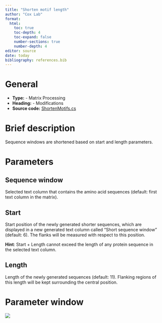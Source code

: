 ```yaml
---
title: "Shorten motif length"
author: "Cox Lab"
format: 
  html:
    toc: true
    toc-depth: 4
    toc-expand: false
    number-sections: true
    number-depth: 4
editor: source
date: today
bibliography: references.bib
---
```


# General

-   **Type:** - Matrix Processing
-   **Heading:** - Modifications
-   **Source code:** [ShortenMotifs.cs](https://github.com/JurgenCox/perseus-plugins/blob/master/PerseusPluginLib/Mods/ShortenMotifs.cs)

# Brief description

Sequence windows are shortened based on start and length parameters.

```{=html}
<!-- This comment and the line above it must be preserved when editing this file!
The recommended sections are these, but they may be changed on a case by case basis.
===== Detailed description =====
===== Parameters =====
===== Theoretical background =====
===== Examples =====
Make changes only below this line! -->
```
# Parameters

## Sequence window

Selected text column that contains the amino acid sequences (default: first text column in the matrix).

## Start

Start position of the newly generated shorter sequences, which are displayed in a new generated text column called "Short sequence window" (default: 6). The flanks will be measured with respect to this position.

**Hint**: Start + Length cannot exceed the length of any protein sequence in the selected text column.

## Length

Length of the newly generated sequences (default: 11). Flanking regions of this length will be kept surrounding the central position.

# Parameter window

![](images/modifications-shorten_motif_length-edited.png)

